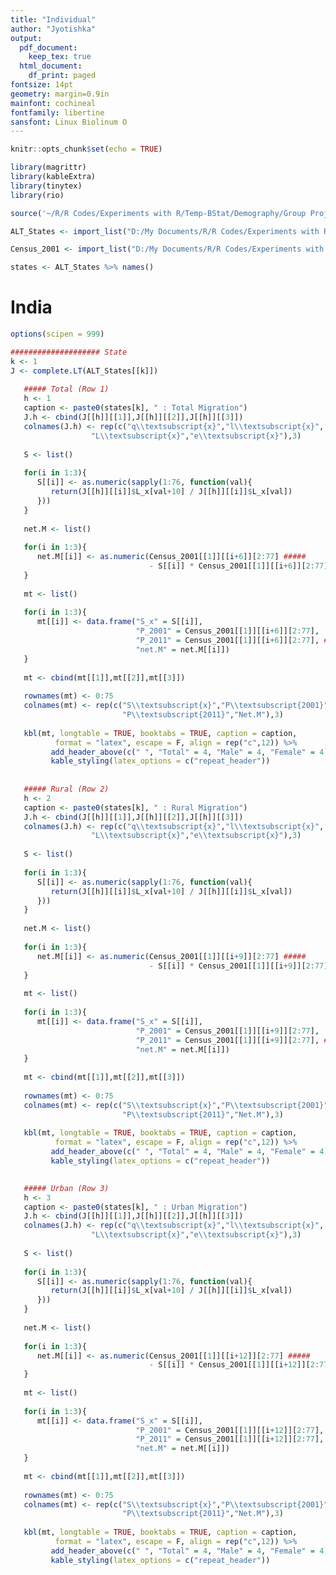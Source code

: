 ```yaml
---
title: "Individual"
author: "Jyotishka"
output:
  pdf_document:
    keep_tex: true
  html_document:
    df_print: paged
fontsize: 14pt
geometry: margin=0.9in
mainfont: cochineal
fontfamily: libertine
sansfont: Linux Biolinum O
---
```



```r
knitr::opts_chunk$set(echo = TRUE)

library(magrittr)
library(kableExtra)
library(tinytex)
library(rio)

source('~/R/R Codes/Experiments with R/Temp-BStat/Demography/Group Project/Complete-Life-Table.R')

ALT_States <- import_list("D:/My Documents/R/R Codes/Experiments with R/Temp-BStat/Demography/Individual Project/ALT_States_01_05.xlsx")

Census_2001 <- import_list("D:/My Documents/R/R Codes/Experiments with R/Temp-BStat/Demography/Individual Project/Census_2001.xlsx")

states <- ALT_States %>% names()
```



\pagebreak
# India

```r

options(scipen = 999)

#################### State
k <- 1
J <- complete.LT(ALT_States[[k]])
   
   ##### Total (Row 1)
   h <- 1
   caption <- paste0(states[k], " : Total Migration")
   J.h <- cbind(J[[h]][[1]],J[[h]][[2]],J[[h]][[3]])
   colnames(J.h) <- rep(c("q\\textsubscript{x}","l\\textsubscript{x}",
                  "L\\textsubscript{x}","e\\textsubscript{x}"),3)
   
   S <- list()
   
   for(i in 1:3){
      S[[i]] <- as.numeric(sapply(1:76, function(val){
         return(J[[h]][[i]]$L_x[val+10] / J[[h]][[i]]$L_x[val])
      }))
   }
   
   net.M <- list()
   
   for(i in 1:3){
      net.M[[i]] <- as.numeric(Census_2001[[1]][[i+6]][2:77] #####
                               - S[[i]] * Census_2001[[1]][[i+6]][2:77])
   }
   
   mt <- list()
   
   for(i in 1:3){
      mt[[i]] <- data.frame("S_x" = S[[i]],
                            "P_2001" = Census_2001[[1]][[i+6]][2:77],
                            "P_2011" = Census_2001[[1]][[i+6]][2:77], #####
                            "net.M" = net.M[[i]])
   }
   
   mt <- cbind(mt[[1]],mt[[2]],mt[[3]])
   
   rownames(mt) <- 0:75
   colnames(mt) <- rep(c("S\\textsubscript{x}","P\\textsubscript{2001}",
                         "P\\textsubscript{2011}","Net.M"),3)
   
   kbl(mt, longtable = TRUE, booktabs = TRUE, caption = caption, 
          format = "latex", escape = F, align = rep("c",12)) %>%
         add_header_above(c(" ", "Total" = 4, "Male" = 4, "Female" = 4)) %>%
         kable_styling(latex_options = c("repeat_header"))
   
   
   ##### Rural (Row 2)
   h <- 2
   caption <- paste0(states[k], " : Rural Migration")
   J.h <- cbind(J[[h]][[1]],J[[h]][[2]],J[[h]][[3]])
   colnames(J.h) <- rep(c("q\\textsubscript{x}","l\\textsubscript{x}",
                  "L\\textsubscript{x}","e\\textsubscript{x}"),3)
   
   S <- list()
   
   for(i in 1:3){
      S[[i]] <- as.numeric(sapply(1:76, function(val){
         return(J[[h]][[i]]$L_x[val+10] / J[[h]][[i]]$L_x[val])
      }))
   }
   
   net.M <- list()
   
   for(i in 1:3){
      net.M[[i]] <- as.numeric(Census_2001[[1]][[i+9]][2:77] #####
                               - S[[i]] * Census_2001[[1]][[i+9]][2:77])
   }
   
   mt <- list()
   
   for(i in 1:3){
      mt[[i]] <- data.frame("S_x" = S[[i]],
                            "P_2001" = Census_2001[[1]][[i+9]][2:77],
                            "P_2011" = Census_2001[[1]][[i+9]][2:77], #####
                            "net.M" = net.M[[i]])
   }
   
   mt <- cbind(mt[[1]],mt[[2]],mt[[3]])
   
   rownames(mt) <- 0:75
   colnames(mt) <- rep(c("S\\textsubscript{x}","P\\textsubscript{2001}",
                         "P\\textsubscript{2011}","Net.M"),3)
   
   kbl(mt, longtable = TRUE, booktabs = TRUE, caption = caption, 
          format = "latex", escape = F, align = rep("c",12)) %>%
         add_header_above(c(" ", "Total" = 4, "Male" = 4, "Female" = 4)) %>%
         kable_styling(latex_options = c("repeat_header"))

   
   ##### Urban (Row 3)
   h <- 3
   caption <- paste0(states[k], " : Urban Migration")
   J.h <- cbind(J[[h]][[1]],J[[h]][[2]],J[[h]][[3]])
   colnames(J.h) <- rep(c("q\\textsubscript{x}","l\\textsubscript{x}",
                  "L\\textsubscript{x}","e\\textsubscript{x}"),3)
   
   S <- list()
   
   for(i in 1:3){
      S[[i]] <- as.numeric(sapply(1:76, function(val){
         return(J[[h]][[i]]$L_x[val+10] / J[[h]][[i]]$L_x[val])
      }))
   }
   
   net.M <- list()
   
   for(i in 1:3){
      net.M[[i]] <- as.numeric(Census_2001[[1]][[i+12]][2:77] #####
                               - S[[i]] * Census_2001[[1]][[i+12]][2:77])
   }
   
   mt <- list()
   
   for(i in 1:3){
      mt[[i]] <- data.frame("S_x" = S[[i]],
                            "P_2001" = Census_2001[[1]][[i+12]][2:77],
                            "P_2011" = Census_2001[[1]][[i+12]][2:77], #####
                            "net.M" = net.M[[i]])
   }
   
   mt <- cbind(mt[[1]],mt[[2]],mt[[3]])
   
   rownames(mt) <- 0:75
   colnames(mt) <- rep(c("S\\textsubscript{x}","P\\textsubscript{2001}",
                         "P\\textsubscript{2011}","Net.M"),3)
   
   kbl(mt, longtable = TRUE, booktabs = TRUE, caption = caption, 
          format = "latex", escape = F, align = rep("c",12)) %>%
         add_header_above(c(" ", "Total" = 4, "Male" = 4, "Female" = 4)) %>%
         kable_styling(latex_options = c("repeat_header"))
```







